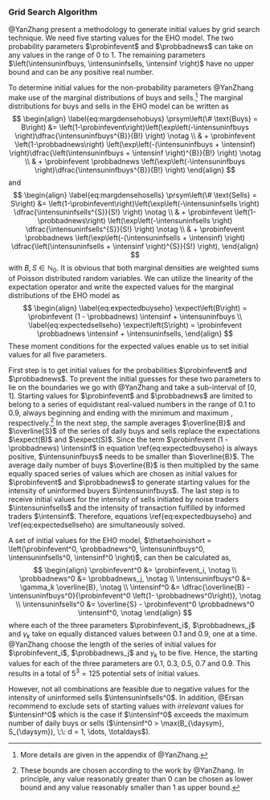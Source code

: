 ### Grid Search Algorithm

@YanZhang present a methodology to generate initial values by grid search technique.
We need five starting values for the EHO model.
The two probability parameters $\probinfevent$ and $\probbadnews$ can take on any values in
the range of 0 to 1.
The remaining parameters
$\left(\intensuninfbuys, \intensuninfsells, \intensinf \right)$
have no upper bound and can be any positive real number.

To determine initial values for the non-probability parameters @YanZhang
make use of the marginal distributions of buys and sells.^[
More details are given in the appendix of @YanZhang.]
The marginal distributions for buys and sells in the EHO model can be written as
$$
\begin{align}
\label{eq:margdensehobuys}
\prsym\left(\# \text{Buys} = B\right) &= \left(1-\probinfevent\right)\left(\exp\left(-\intensuninfbuys \right)\dfrac{\intensuninfbuys^{B}}{B!} \right) \notag \\
                     & + \probinfevent \left(1-\probbadnews\right) \left(\exp\left(-(\intensuninfbuys + \intensinf) \right)\dfrac{\left(\intensuninfbuys + \intensinf
                     \right)^{B}}{B!} \right) \notag \\
                     & + \probinfevent \probbadnews \left(\exp\left(-\intensuninfbuys \right)\dfrac{\intensuninfbuys^{B}}{B!} \right)
\end{align}
$$
and
$$
\begin{align}
\label{eq:margdensehosells}
\prsym\left(\# \text{Sells} = S\right) &= \left(1-\probinfevent\right)\left(\exp\left(-\intensuninfsells \right)
                      \dfrac{\intensuninfsells^{S}}{S!} \right) \notag \\
                     & + \probinfevent \left(1-\probbadnews\right) \left(\exp\left(-\intensuninfsells \right)
                     \dfrac{\intensuninfsells^{S}}{S!} \right) \notag \\
                     & + \probinfevent \probbadnews \left(\exp\left(-(\intensuninfsells + \intensinf) \right)
                     \dfrac{\left(\intensuninfsells + \intensinf \right)^{S}}{S!} \right), 
\end{align}
$$
with $B, S \in \mathbb{N}_0$. It is obvious that both marginal densities
are weighted sums of Poisson distributed random variables.
We can utilize the linearity of the expectation operator and write the expected values for the
marginal distributions of the EHO model as
$$
\begin{align}
\label{eq:expectedbuyseho}
\expect\left(B\right) = \probinfevent (1 - \probbadnews) \intensinf + \intensuninfbuys \\
\label{eq:expectedsellseho}
\expect\left(S\right) = \probinfevent \probbadnews \intensinf + \intensuninfsells,
\end{align}
$$
These moment conditions for the expected values
enable us to set initial values for all five parameters.

First step is to get initial values for the probabilities $\probinfevent$ and $\probbadnews$.
<!-- As mentioned before, these parameters are bounded by 0 and 1. -->
To prevent the initial guesses for these two parameters to lie on the boundaries
we go with @YanZhang and take a sub-interval of $\left[0, 1\right]$.
Starting values for $\probinfevent$ and $\probbadnews$ are limited to belong to a series of equidistant
real-valued numbers in the range of $0.1$ to $0.9$, always beginning and ending
with the minimum and maximum , respectively.^[
These bounds are chosen according to the work by @YanZhang.
In principle, any value reasonably greater than 0 can be chosen as lower bound and
any value reasonably smaller than 1 as upper bound.]
In the next step, the sample averages $\overline{B}$ and $\overline{S}$ of the series
of daily buys and sells replace the expectations $\expect(B)$ and $\expect(S)$.
Since the term $\probinfevent (1 - \probbadnews) \intensinf$ in equation \\ref{eq:expectedbuyseho}
is always positive, $\intensuninfbuys$ needs to be smaller than $\overline{B}$.
The average daily number of buys $\overline{B}$ is then multiplied by the same equally spaced series of values which
are chosen as initial values for $\probinfevent$ and $\probbadnews$ to generate starting values for the
intensity of uninformed buyers $\intensuninfbuys$.
The last step is to receive initial values for the intensity of sells initiated by noise traders $\intensuninfsells$
and the intensity of transaction fulfilled by informed traders $\intensinf$.
Therefore, equations \\ref{eq:expectedbuyseho} and \\ref{eq:expectedsellseho} are simultaneously solved.

A set of initial values for the EHO model,
$\thetaehoinishort = \left(\probinfevent^0, \probbadnews^0, \intensuninfbuys^0, \intensuninfsells^0, \intensinf^0 \right)$,
can then be calculated as,
$$
\begin{align}
\probinfevent^0 &= \probinfevent_i, \notag \\
\probbadnews^0 &= \probbadnews_j, \notag \\
\intensuninfbuys^0 &= \gamma_k \overline{B}, \notag \\
\intensinf^0 &= \dfrac{\overline{B} - \intensuninfbuys^0}{\probinfevent^0 \left(1- \probbadnews^0\right)}, \notag \\
\intensuninfsells^0 &= \overline{S} - \probinfevent^0 \probbadnews^0 \intensinf^0, \notag
\end{align}
$$
where each of the three parameters $\probinfevent_i$, $\probbadnews_j$ and $\gamma_k$
take on equally distanced values between 0.1 and 0.9, one at a time.
@YanZhang choose the length of the series of initial values for
$\probinfevent_i$, $\probbadnews_j$ and $\gamma_k$ to be five.
Hence, the starting values for each of the three parameters are
0.1, 0.3, 0.5, 0.7 and 0.9.
This results in a total of $5^3 = 125$ potential sets of initial values.

However, not all combinations are feasible due to negative values for
the intensity of uninformed sells $\intensuninfsells^0$.
In addition, @Ersan recommend to exclude sets of starting values with
*irrelevant* values for $\intensinf^0$ which is the case
if $\intensinf^0$ exceeds the maximum number of daily buys or sells
($\intensinf^0 > \max(B_{\daysym}, S_{\daysym}), \:\: d = 1, \dots, \totaldays$).